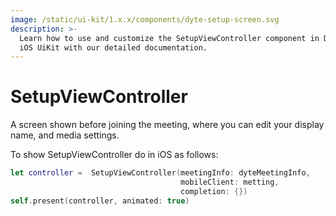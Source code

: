 ```yaml
---
image: /static/ui-kit/1.x.x/components/dyte-setup-screen.svg
description: >-
  Learn how to use and customize the SetupViewController component in Dyte's
  iOS UiKit with our detailed documentation.
---
```


# SetupViewController

A screen shown before joining the meeting, where you can edit your display name,
and media settings.

To show SetupViewController do in iOS as follows:

```swift
let controller =  SetupViewController(meetingInfo: dyteMeetingInfo,
                                      mobileClient: metting,
                                      completion: {})
self.present(controller, animated: true)
```

<head>
  <title>iOS SetupViewController</title>
</head>
